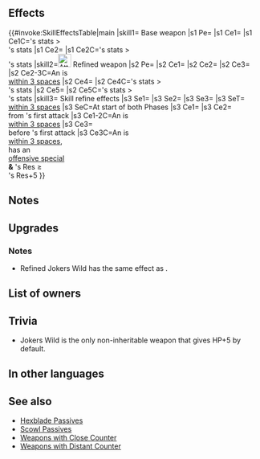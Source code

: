 {{Weapon Infobox
|tagid=SID_変身のカード
|weaponName=Jokers Wild
|userVersion1=Closed
|userVersion2=Open
|userVersion3=Gleam Closed
|userVersion4=Gleam Open
|weaponType=Colorless Tome
|might=14
|range=2
|effect=Grants HP+5. Unit's Atk/Spd/Def/Res = highest respective stat from among allies within 2 spaces during combat. (Calculates each stat bonus independently at start of combat. If unit's stat is highest, unit's stat will decrease.)
|cost=400
|exclusive=1
|statModifiers=5,14,0,0,0
|required=Atlas (weapon)
|intID=2250
|sort=452
|effectRange=2
|value=20
|timingID=1
|abilityID=233
|refinePaths=default
|refineSP=400
|refineMedals=500
|refineDews=200
|upgradedEffect=Grants HP+5. Unit can counterattack regardless of foe's range.<br><br>If unit is within 3 spaces of an ally, grants Atk/Spd/Def/Res+5, grants bonus to unit's Atk/Spd/Def/Res = highest respective stat from among allies within 3 spaces - unit's stat values (calculates each stat bonus independently at start of combat; if unit's stat is highest, unit's stat will decrease), and deals damage = 20% of unit's Spd during combat (excluding area-of-effect Specials).
|refineStatsSkill1=0,0,0,0,0
|effectSkill1=At start of player phase or enemy phase, grants Atk/Spd/Def/Res+6,【Hexblade】, and【Null Panic】to allies within 3 spaces of unit for 1 turn.<br><br>If unit is within 3 spaces of an ally, grants Atk/Spd/Def/Res+5 and reduces damage from foe's first attack by 20% of the greater of unit's Def or Res during combat ("first attack" normally means only the first strike; for effects that grant "unit attacks twice," it means the first and second strikes), and also, if foe's attack can trigger foe's Special and unit's Res ≥ foe's Res+5, inflicts Special cooldown count+1 on foe before foe's first attack during combat (cannot exceed the foe's maximum Special cooldown).<br><br>【Hexblade】<br>Calculates damage using the lower of foe's Def or Res during combat for 1 turn (including damage dealt by Specials before combat).<br><br>【Null Panic】<br>If unit is inflicted with Panic (bonuses converted into penalties), neutralizes the "converts bonuses on target into penalties" effect for 1 turn. (Even though the effect is neutralized, the Panic status remains, and is treated as a Penalty status.)
|properties=
}}
==Effects==
{{#invoke:SkillEffectsTable|main
|skill1={{SCi|weapon}} Base weapon
|s1 Pe={{Eft|Stat Boosts|HP|5}}
|s1 Ce1={{Eft|Temporary buffs|Atk/Spd/Def/Res|highest stat of {{Tgt|Allies}}<br>[[within 2 spaces]]<br>- {{Tgt|Unit}}'s stats<br>at start of combat}}
|s1 Ce1C={{Tgt|Ally}}'s stats ><br>{{Tgt|Unit}}'s stats
|s1 Ce2={{Eft|Temporary debuffs|Atk/Spd/Def/Res|{{Tgt|Unit}}'s stat - highest<br>stat of {{Tgt|Allies}}<br>[[within 2 spaces]]<br>at start of combat}}
|s1 Ce2C={{Tgt|Unit}}'s stats ><br>{{Tgt|Allies}}'s stats
|skill2=[[File:Attack Plus W.png|x26px|class=inline-icon]] Refined weapon
|s2 Pe={{Eft|Stat Boosts|HP|5}}
|s2 Ce1={{Eft|Close Counter}}
|s2 Ce2={{Eft|Temporary buffs|Atk/Spd/Def/Res|5}}
|s2 Ce3={{Eft|Damage Boost|20% of {{Tgt|Unit}}'s Spd}}
|s2 Ce2-3C=An {{Tgt|Ally}} is<br>[[within 3 spaces]]
|s2 Ce4={{Eft|Temporary buffs|Atk/Spd/Def/Res|highest stat of {{Tgt|Allies}}<br>[[within 3 spaces]]<br>- {{Tgt|Unit}}'s stats<br>at start of combat}}
|s2 Ce4C={{Tgt|Ally}}'s stats ><br>{{Tgt|Unit}}'s stats
|s2 Ce5={{Eft|Temporary debuffs|Atk/Spd/Def/Res|{{Tgt|Unit}}'s stat - highest<br>stat of {{Tgt|Allies}}<br>[[within 3 spaces]]<br>at start of combat}}
|s2 Ce5C={{Tgt|Unit}}'s stats ><br>{{Tgt|Allies}}'s stats
|skill3={{Si|Jokers Wild|refine=Skill1}} Skill refine effects
|s3 Se1={{Eft|Bonuses|Atk/Spd/Def/Res|6}}
|s3 Se2={{SEt|Hexblade}}
|s3 Se3={{SEt|Null Panic}}
|s3 SeT={{Tgt|Allies}}<br>[[within 3 spaces]]
|s3 SeC=At start of both Phases
|s3 Ce1={{Eft|Temporary buffs|Atk/Spd/Def/Res|5}}
|s3 Ce2={{Eft|Damage Reduction|20% of the greater<br>of {{Tgt|Unit}}'s Def/Res}}<br>from {{Tgt|Foe}}'s first attack
|s3 Ce1-2C=An {{Tgt|Ally}} is<br>[[within 3 spaces]]
|s3 Ce3={{Eft|Increase Cooldown|1}}<br>before {{Tgt|Foe}}'s first attack
|s3 Ce3C=An {{Tgt|Ally}} is<br>[[within 3 spaces]],<br>{{Tgt|Foe}} has an<br>[[offensive special]]<br>'''&''' {{Tgt|Unit}}'s Res ≥<br>{{Tgt|Foe}}'s Res+5
}}
==Notes==
{{Temporary buffs}}
{{Temporary debuffs}}
{{At start of combat}}
==Upgrades==
{{Weapon Upgrade List}}
===Notes===
* Refined Jokers Wild has the same effect as {{St|Close Counter}}.
{{DamageBoost|name=Refined Jokers Wild}}
{{Bonuses|name={{St|Jokers Wild|refine=Skill1}}}}
{{Hexblade|name={{St|Jokers Wild|refine=Skill1}}}}
{{Null Panic|name={{St|Jokers Wild|refine=Skill1}}}}
{{FlatDamageReduction}}
{{CombatCooldownCount|increase=1|+1|name={{St|Jokers Wild|refine=Skill1}}}}
==List of owners==
{{Skill Hero List}}
==Trivia==
* Jokers Wild is the only non-inheritable weapon that gives HP+5 by default.
==In other languages==
{{OtherLanguages
|english=Jokers Wild
|japanese=変身のカード
|german=Trickkarte
|spanishEU=As en la manga
|spanishLA=As en la manga
|french=Carte joker
|italian=Carta plasmante
|chineseTW=變身卡片
|portuguese=Transformacarta
}}
==See also==
{{See also skills|cond=Description LIKE '%unit_s%=%highest%among allies within _ spaces%' OR Description LIKE '%【Hexblade】%' AND Exclusive='1'}}
* [[Skill families/A Passives#Hexblade|Hexblade Passives]]
* [[Skill families/A Passives#Scowl|Scowl Passives]]
* [[:Category:Weapons with Close Counter|Weapons with Close Counter]]
* [[:Category:Weapons with Distant Counter|Weapons with Distant Counter]]
{{Weapons Navbox}}